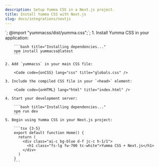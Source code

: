 ```yaml
---
description: Setup Yumma CSS in a Next.js project.
title: Install Yumma CSS with Next.js
slug: docs/integrations/nextjs
---
```



<link rel="stylesheet" href="styles/globals.css">`;
@import "yummacss/dist/yumma.css";`;

<Steps>
    1. Install Yumma CSS in your application:

        ```bash title="Installing dependencies..."
        npm install yummacss@latest
        ```

    2. Add `yummacss` in your main CSS file:

        <Code code={onCSS} lang="css" title="globals.css" />

    3. Include the compiled CSS file in your `<head>` element:

        <Code code={onHTML} lang="html" title="index.html" />

    4. Start your development server:

        ```bash title="Installing dependencies..."
        npm run dev
        ```
    5. Begin using Yumma CSS in your Next.js project:

        ```tsx {3-5}
        export default function Home() {
          return (
            <div class="ai-c bg-blue d-f jc-c h-1/1">
              <h1 class="fs-lg fw-700 tc-white">Yumma CSS + Next.js</h1>
            </div>
          )
        }
        ```

</Steps>
